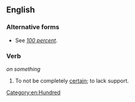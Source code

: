 ==English==

===Alternative forms===
* See ''[[100 percent]]''.

===Verb===
{{head|en|verb|head=to [[not]] [[be]] [[100]] [[percent]]}} ''on something''

# To not be completely [[certain]]; to lack support.

[[Category:en:Hundred]]